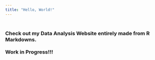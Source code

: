 ```yaml
---
title: "Hello, World!"
---
```


### <br /> Check out my Data Analysis Website entirely made from R Markdowns.<br /> <br /> Work in Progress!!!